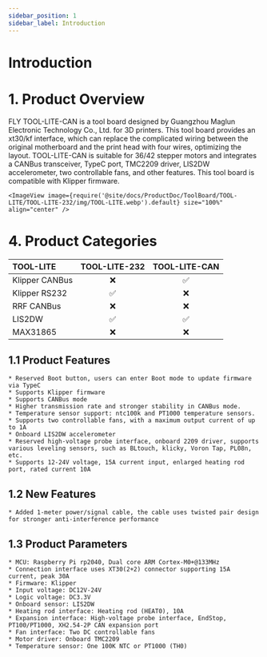 ```yaml
---
sidebar_position: 1
sidebar_label: Introduction
---
```




# Introduction

# 1. Product Overview

FLY TOOL-LITE-CAN is a tool board designed by Guangzhou Maglun Electronic Technology Co., Ltd. for 3D printers. This tool board provides an xt30/kf interface, which can replace the complicated wiring between the original motherboard and the print head with four wires, optimizing the layout. TOOL-LITE-CAN is suitable for 36/42 stepper motors and integrates a CANBus transceiver, TypeC port, TMC2209 driver, LIS2DW accelerometer, two controllable fans, and other features. This tool board is compatible with Klipper firmware.

    <ImageView image={require('@site/docs/ProductDoc/ToolBoard/TOOL-LITE/TOOL-LITE-232/img/TOOL-LITE.webp').default} size="100%" align="center" />

# 4. Product Categories

| TOOL-LITE  |    TOOL-LITE-232     |    TOOL-LITE-CAN     |
| :------------- | :------------------: | :------------------: |
| Klipper CANBus |         :x:          |  :white_check_mark:  |
| Klipper RS232  |  :white_check_mark:  |         :x:          |
| RRF CANBus     |         :x:          |         :x:          |
| LIS2DW         |  :white_check_mark:  |  :white_check_mark:  |
| MAX31865       |         :x:          |         :x:          |


## 1.1 Product Features

    * Reserved Boot button, users can enter Boot mode to update firmware via TypeC
    * Supports Klipper firmware
    * Supports CANBus mode
    * Higher transmission rate and stronger stability in CANBus mode.
    * Temperature sensor support: ntc100k and PT1000 temperature sensors.
    * Supports two controllable fans, with a maximum output current of up to 1A
    * Onboard LIS2DW accelerometer
    * Reserved high-voltage probe interface, onboard 2209 driver, supports various leveling sensors, such as BLtouch, klicky, Voron Tap, PL08n, etc.
    * Supports 12-24V voltage, 15A current input, enlarged heating rod port, rated current 10A

## 1.2 New Features
    * Added 1-meter power/signal cable, the cable uses twisted pair design for stronger anti-interference performance

## 1.3 Product Parameters
    * MCU: Raspberry Pi rp2040, Dual core ARM Cortex-M0+@133MHz
    * Connection interface uses XT30(2+2) connector supporting 15A current, peak 30A
    * Firmware: Klipper
    * Input voltage: DC12V-24V
    * Logic voltage: DC3.3V
    * Onboard sensor: LIS2DW
    * Heating rod interface: Heating rod (HEAT0), 10A
    * Expansion interface: High-voltage probe interface, EndStop, PT100/PT1000, XH2.54-2P CAN expansion port
    * Fan interface: Two DC controllable fans
    * Motor driver: Onboard TMC2209
    * Temperature sensor: One 100K NTC or PT1000 (TH0)



